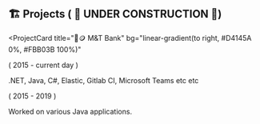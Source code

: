 ## 🏗️ Projects ( 🚧 UNDER CONSTRUCTION 🚧)

<ProjectCard
  title="🏦🪙 M&T Bank"
  bg="linear-gradient(to right, #D4145A 0%, #FBB03B 100%)"
>
  ( 2015 - current day )

.NET, Java, C#, Elastic, Gitlab CI, Microsoft Teams etc etc

</ProjectCard>
<ProjectCard
  title="🚚📦 FedEx Trade Networks"
  link=""
  bg="linear-gradient(to right, #009245 0%, #FCEE21 100%)"
>( 2015 - 2019 )

Worked on various Java applications.

</ProjectCard>
